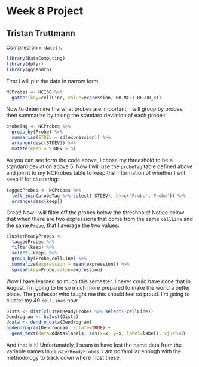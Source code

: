 # Week 8 Project

## Tristan Truttmann

<!-- leave this material as is -->
Compiled on `r date()`.

<!-- put your content after this line -->

```r
library(DataComputing)
library(dplyr)
library(ggdendro)
```

First I will put the data in narrow form: 

```r
NCProbes <- NCI60 %>% 
  gather(key=cellLine, value=expression, BR.MCF7:RE.UO_31)
```

Now to determine the what probes are important, I will group by probes, then summarize by taking the standard deviation of each probe.: 

```r
probeTag <- NCProbes %>%
  group_by(Probe) %>%
  summarise(STDEV = sd(expression)) %>%
  arrange(desc(STDEV)) %>% 
  mutate(keep = STDEV > 5)
```

As you can see form the code above, I chose my threashold to be a standard deviation above 5.  Now I will use the `probeTag` table defined above and join it to my NCProbes table to keep the information of whether I will keep if for clustering: 

```r
taggedProbes <- NCProbes %>%
  left_join(probeTag %>% select(-STDEV), by=c('Probe','Probe')) %>%
  arrange(desc(keep))
```

Great! Now I will filter off the probes below the threshhold! Notice below that when there are two expressions that come from the same `cellLine` and the same `Probe`, that I average the two values:

```r
clusterReadyProbes <- 
  taggedProbes %>%
  filter(keep) %>%
  select(-keep) %>% 
  group_by(Probe,cellLine) %>%
  summarize(expression = mean(expression)) %>%
  spread(key=Probe,value=expression)
```

Wow I have learned so much this semester.  I never could have done that in August.  I'm going to be so much more prepared to make the world a better place.  The professor who taught me this should feel so proud.  I'm going to cluster my 49 `cellLines` now. 

```r
Dists <- dist(clusterReadyProbes %>% select(-cellLine))
Dendrogram <- hclust(Dists)
ddata <- dendro_data(Dendrogram)
ggdendrogram(Dendrogram, rotate=TRUE) + 
  geom_text(data=ddata$labels, aes(x=x, y=x, label=label), vjust=0)
```

And that is it!  Unfortunately, I seam to have lost the name data from the variable names in `clusterReadyProbes`.  I am no familiar enough with the methodology to track down where I lost these.  
